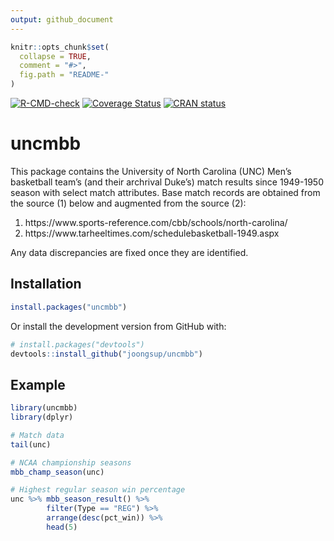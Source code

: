 ```yaml
---
output: github_document
---
```


<!-- README.md is generated from README.Rmd. Please edit that file -->

```r
knitr::opts_chunk$set(
  collapse = TRUE,
  comment = "#>",
  fig.path = "README-"
)
```
[![R-CMD-check](https://github.com/joongsup/uncmbb/workflows/R-CMD-check/badge.svg)](https://github.com/joongsup/uncmbb/actions)
[![Coverage Status](https://img.shields.io/codecov/c/github/joongsup/uncmbb/master.svg)](https://codecov.io/github/joongsup/uncmbb?branch=master)
[![CRAN status](http://www.r-pkg.org/badges/version/uncmbb)](https://cran.r-project.org/package=uncmbb)

# uncmbb

This package contains the University of North Carolina (UNC) Men's basketball team's (and their archrival Duke's) match results since 1949-1950 season with select match attributes. Base match records are obtained from the source (1) below and augmented from the source (2):

1. https://www.sports-reference.com/cbb/schools/north-carolina/
2. https://www.tarheeltimes.com/schedulebasketball-1949.aspx

Any data discrepancies are fixed once they are identified. 

## Installation

```r
install.packages("uncmbb")
```

Or install the development version from GitHub with:
```r
# install.packages("devtools")
devtools::install_github("joongsup/uncmbb")
```

## Example

```r
library(uncmbb)
library(dplyr)

# Match data
tail(unc)

# NCAA championship seasons
mbb_champ_season(unc)

# Highest regular season win percentage
unc %>% mbb_season_result() %>%
        filter(Type == "REG") %>%
        arrange(desc(pct_win)) %>%
        head(5)
```
